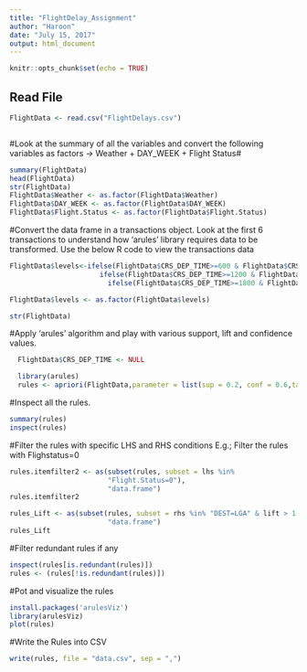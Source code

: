```yaml
---
title: "FlightDelay_Assignment"
author: "Haroon"
date: "July 15, 2017"
output: html_document
---
```


```r
knitr::opts_chunk$set(echo = TRUE)
```

## Read File

```r

FlightData <- read.csv("FlightDelays.csv")



```

#Look at the summary of all the variables and convert the following variables as factors -> Weather + DAY_WEEK + Flight Status# 

```r

summary(FlightData)
head(FlightData)
str(FlightData)
FlightData$Weather <- as.factor(FlightData$Weather)
FlightData$DAY_WEEK <- as.factor(FlightData$DAY_WEEK)
FlightData$Flight.Status <- as.factor(FlightData$Flight.Status)


```

#Convert the data frame in a transactions object. Look at the first 6 transactions to understand how 'arules' library requires data to be transformed. Use the below R code to view the transactions data

```r

FlightData$levels<-ifelse(FlightData$CRS_DEP_TIME>=600 & FlightData$CRS_DEP_TIME<=1200,"level1",
                      ifelse(FlightData$CRS_DEP_TIME>=1200 & FlightData$CRS_DEP_TIME<=1800,"level2",
                        ifelse(FlightData$CRS_DEP_TIME>=1800 & FlightData$CRS_DEP_TIME<=2100,"level3","level4")))

FlightData$levels <- as.factor(FlightData$levels)


```

```r

str(FlightData)

```

#Apply 'arules' algorithm and play with various support, lift and confidence values.

```r
  FlightData$CRS_DEP_TIME <- NULL  

  library(arules)
  rules <- apriori(FlightData,parameter = list(sup = 0.2, conf = 0.6,target="rules"))

```


#Inspect all the rules.

```r

summary(rules)
inspect(rules)

```


#Filter the rules with specific LHS and RHS conditions E.g.; Filter the rules with Flighstatus=0

```r

rules.itemfilter2 <- as(subset(rules, subset = lhs %in% 
                        "Flight.Status=0"),
                        "data.frame")
rules.itemfilter2 

rules_Lift <- as(subset(rules, subset = rhs %in% "DEST=LGA" & lift > 1.01),
                        "data.frame")
rules_Lift


```


#Filter redundant rules if any

```r

inspect(rules[is.redundant(rules)])
rules <- (rules[!is.redundant(rules)])

```



#Pot and visualize the rules

```r
install.packages('arulesViz')
library(arulesViz)
plot(rules)

```


#Write the Rules into CSV


```r

write(rules, file = "data.csv", sep = ",")

```

